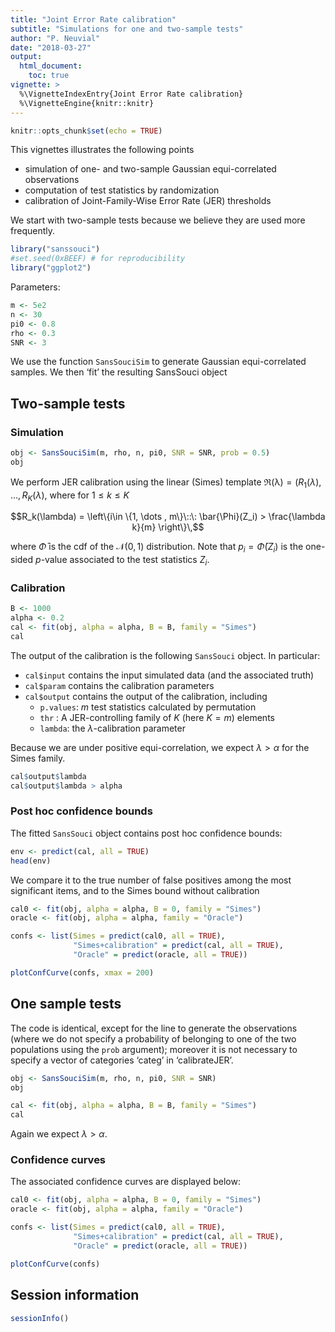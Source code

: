 ```yaml
---
title: "Joint Error Rate calibration"
subtitle: "Simulations for one and two-sample tests"
author: "P. Neuvial"
date: "2018-03-27"
output: 
  html_document: 
    toc: true
vignette: >
  %\VignetteIndexEntry{Joint Error Rate calibration}
  %\VignetteEngine{knitr::knitr}
---
```


```r
knitr::opts_chunk$set(echo = TRUE)
```
This vignettes illustrates the following points

* simulation of one- and two-sample Gaussian equi-correlated observations
* computation of test statistics by randomization
* calibration of Joint-Family-Wise Error Rate (JER) thresholds

We start with two-sample tests because we believe they are used more frequently.

```r
library("sanssouci")
#set.seed(0xBEEF) # for reproducibility
library("ggplot2")
```

Parameters:

```r
m <- 5e2
n <- 30
pi0 <- 0.8
rho <- 0.3
SNR <- 3
```

We use the function `SansSouciSim` to generate Gaussian equi-correlated samples. We then 'fit' the resulting SansSouci object

## Two-sample tests

### Simulation

```r
obj <- SansSouciSim(m, rho, n, pi0, SNR = SNR, prob = 0.5)
obj
```

We perform JER calibration using the linear (Simes) template $\mathfrak{R(\lambda)}=(R_1(\lambda),$ $\ldots,R_K(\lambda)$, where for $1 \leq k \leq K$

$$R_k(\lambda) = \left\{i\in \{1, \dots , m\}\::\: \bar{\Phi}(Z_i) >  \frac{\lambda k}{m} \right\}\,$$

where $\bar{\Phi}$ is the cdf of the $\mathcal{N}(0,1)$ distribution. Note that $p_i = \bar{\Phi}(Z_i)$ is the one-sided $p$-value associated to the test statistics $Z_i$.

### Calibration

```r
B <- 1000
alpha <- 0.2
cal <- fit(obj, alpha = alpha, B = B, family = "Simes")
cal
```

The output of the calibration is the following `SansSouci` object. In particular:

- `cal$input` contains the input simulated data (and the associated truth)
- `cal$param` contains the calibration parameters
- `cal$output` contains the output of the calibration, including
   -  `p.values`: $m$ test statistics calculated by permutation
   - `thr` : A JER-controlling family of $K$ (here $K=m$) elements
   - `lambda`: the $\lambda$-calibration parameter

Because we are under positive equi-correlation, we expect $\lambda > \alpha$ for the Simes family. 

```r
cal$output$lambda
cal$output$lambda > alpha
```

### Post hoc confidence bounds

The fitted `SansSouci` object contains post hoc confidence bounds:

```r
env <- predict(cal, all = TRUE)
head(env)
```

We compare it to the true number of false positives among the most significant items, and to the Simes bound without calibration 

```r
cal0 <- fit(obj, alpha = alpha, B = 0, family = "Simes")
oracle <- fit(obj, alpha = alpha, family = "Oracle")

confs <- list(Simes = predict(cal0, all = TRUE),
              "Simes+calibration" = predict(cal, all = TRUE),
              "Oracle" = predict(oracle, all = TRUE))
```

```r
plotConfCurve(confs, xmax = 200)
```


## One sample tests

The code is identical, except for the line to generate the observations (where we do not specify a probability of belonging to one of the two populations using the `prob` argument); moreover it is not necessary to specify a vector of categories 'categ' in 'calibrateJER'.

```r
obj <- SansSouciSim(m, rho, n, pi0, SNR = SNR)
obj
```

```r
cal <- fit(obj, alpha = alpha, B = B, family = "Simes")
cal
```

Again we expect $\lambda > \alpha$.

### Confidence curves

The associated confidence curves are displayed below:


```r
cal0 <- fit(obj, alpha = alpha, B = 0, family = "Simes")
oracle <- fit(obj, alpha = alpha, family = "Oracle")

confs <- list(Simes = predict(cal0, all = TRUE),
              "Simes+calibration" = predict(cal, all = TRUE),
              "Oracle" = predict(oracle, all = TRUE))
```

```r
plotConfCurve(confs)
```

## Session information

```r
sessionInfo()
```

